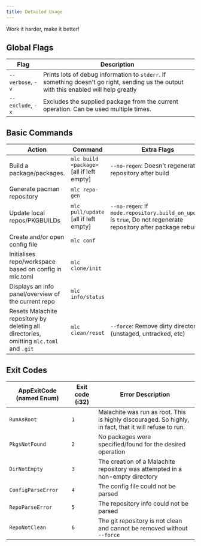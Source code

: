 ```yaml
---
title: Detailed Usage
---
```


Work it harder, make it better! 

## Global Flags

| Flag              | Description                                                                                                                            |
|-------------------|----------------------------------------------------------------------------------------------------------------------------------------|
| `--verbose`, `-v` | Prints lots of debug information to `stderr`. If something doesn't go right, sending us the output with this enabled will help greatly |
| `--exclude`, `-x` | Excludes the supplied package from the current operation. Can be used multiple times.                                                  |

## Basic Commands

| Action                                                                                  | Command                                   | Extra Flags                                                                                                      |
|-----------------------------------------------------------------------------------------|-------------------------------------------|------------------------------------------------------------------------------------------------------------------|
| Build a package/packages.                                                               | `mlc build <package>` [all if left empty] | `--no-regen`: Doesn't regenerate repository after build                                                          |
| Generate pacman repository                                                              | `mlc repo-gen`                            |                                                                                                                  |
| Update local repos/PKGBUILDs                                                            | `mlc pull/update` [all if left empty]     | `--no-regen`: If `mode.repository.build_on_update` is `true`, Do not regenerate repository after package rebuild |
| Create and/or open config file                                                          | `mlc conf`                                |                                                                                                                  |
| Initialises repo/workspace based on config in mlc.toml                                  | `mlc clone/init`                          |                                                                                                                  |
| Displays an info panel/overview of the current repo                                     | `mlc info/status`                         |                                                                                                                  |
| Resets Malachite repository by deleting all directories, omitting `mlc.toml` and `.git` | `mlc clean/reset`                         | `--force`: Remove dirty directories (unstaged, untracked, etc)                                                   |

## Exit Codes

| AppExitCode (named Enum) | Exit code (i32) | Error Description                                                                                      |
|--------------------------|-----------------|--------------------------------------------------------------------------------------------------------|
| `RunAsRoot`              | `1`             | Malachite was run as root. This is highly discouraged. So highly, in fact, that it will refuse to run. |
| `PkgsNotFound`           | `2`             | No packages were specified/found for the desired operation                                             |
| `DirNotEmpty`            | `3`             | The creation of a Malachite repository was attempted in a non-empty directory                          |
| `ConfigParseError`       | `4`             | The config file could not be parsed                                                                    |
| `RepoParseError`         | `5`             | The repository info could not be parsed                                                                |
| `RepoNotClean`           | `6`             | The git repository is not clean and cannot be removed without `--force`                                |
